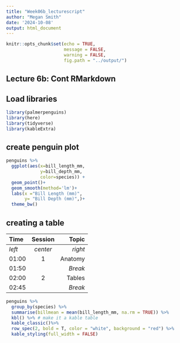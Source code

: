 ```yaml
---
title: "Week06b_lecturescript"
author: "Megan Smith"
date: '2024-10-08'
output: html_document
---
```


```r
knitr::opts_chunk$set(echo = TRUE,
                      message = FALSE,
                      warning = FALSE,
                      fig.path = "../output/")
```

## Lecture 6b: Cont RMarkdown

## Load libraries
```r
library(palmerpenguins)
library(here)
library(tidyverse)
library(kableExtra)
```


## create penguin plot
```r
penguins %>% 
  ggplot(aes(x=bill_length_mm,
             y=bill_depth_mm,
             color=species)) +
  geom_point()+
  geom_smooth(method='lm')+
  labs(x ="Bill Length (mm)",
       y= "Bill Depth (mm)",)+
  theme_bw()
```

## creating a table

| Time  | Session | Topic    |
|:------|:-------:|---------:|
| _left_ | _center_| _right_ |
| 01:00  | 1       | Anatomy |
| 01:50  |         | *Break* |
| 02:00  | 2       | Tables  |
| 02:45  |         | *Break* |



```r
penguins %>%
  group_by(species) %>%
  summarise(billmean = mean(bill_length_mm, na.rm = TRUE)) %>%
  kbl() %>% # make it a kable table
  kable_classic()%>%
  row_spec(2, bold = T, color = "white", background = "red") %>% 
  kable_styling(full_width = FALSE)
```

